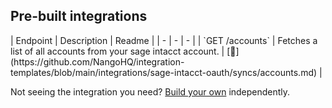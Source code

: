 
## Pre-built integrations

<AccordionGroup>


<Accordion title="Accounts">
| Endpoint | Description | Readme |
| - | - | - |
| `GET /accounts` | Fetches a list of all accounts from your sage intacct account. | [🔗](https://github.com/NangoHQ/integration-templates/blob/main/integrations/sage-intacct-oauth/syncs/accounts.md) |
</Accordion>

</AccordionGroup>

<Tip>Not seeing the integration you need? [Build your own](https://nango.dev/docs/guides/platform/functions) independently.</Tip>
